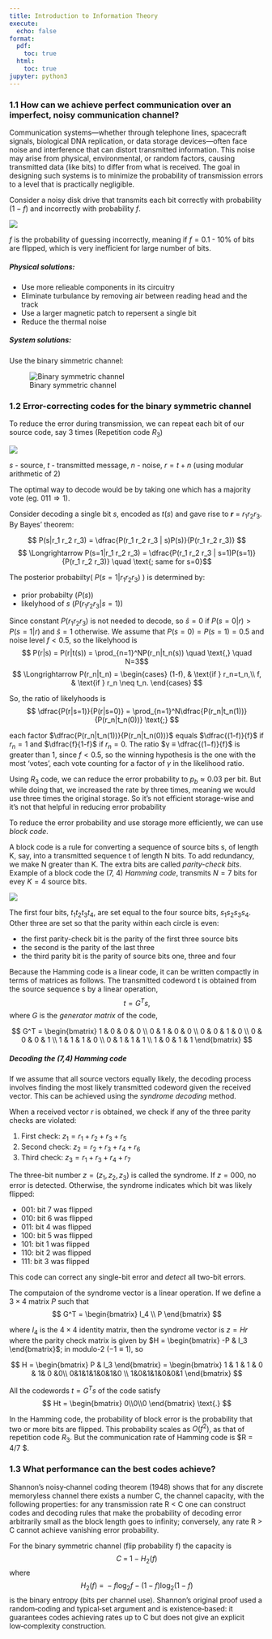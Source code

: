 ```yaml
---
title: Introduction to Information Theory
execute:
  echo: false
format: 
  pdf: 
    toc: true
  html: 
    toc: true
jupyter: python3
---
```


### 1.1 How can we achieve perfect communication over an imperfect, noisy communication channel?
Communication systems—whether through telephone lines, spacecraft signals, biological DNA replication, or data storage devices—often face noise and interference that can distort transmitted information. This noise may arise from physical, environmental, or random factors, causing transmitted data (like bits) to differ from what is received. The goal in designing such systems is to minimize the probability of transmission errors to a level that is practically negligible.

Consider a noisy disk drive that transmits each bit correctly with
probability $(1−f)$ and incorrectly with probability $f$.

![](1diagram.png)

*f* is the probability of guessing incorrectly, meaning if $f=0.1$ - 10% of bits are flipped, which is very inefficient for large number of bits. 

##### Physical solutions:
* Use more relieable components in its circuitry
* Eliminate turbulance by removing air between reading head and the track
* Use a larger magnetic patch to repersent a single bit
* Reduce the thermal noise

##### System solutions:
Use the binary simmetric channel:

![Binary symmetric channel](binary_symmetric_channel.png)


### 1.2 Error-correcting codes for the binary symmetric channel

To reduce the error during transmission, we can repeat each bit of our source code, say 3 times (Repetition code $R_3$)

![](R_3_transmission.png)

$s$ - source, $t$ - transmitted message, $n$ - noise, $r = t+n$ (using modular arithmetic of 2)

The optimal way to decode would be by taking one which has a majority vote (eg. $011 \Rightarrow 1$).

Consider decoding a single bit $s$, encoded as $t(s)$ and gave rise to **$r$** = $r_1 r_2 r_3$. By Bayes' theorem:

$$ P(s|r_1 r_2 r_3) = \dfrac{P(r_1 r_2 r_3 | s)P(s)}{P(r_1 r_2 r_3)} $$
$$ \Longrightarrow P(s=1|r_1 r_2 r_3) = \dfrac{P(r_1 r_2 r_3 | s=1)P(s=1)}{P(r_1 r_2 r_3)} \quad \text{; same for s=0}$$

The posterior probabilty( $P(s=1|r_1 r_2 r_3)$ ) is determined by:

* prior probabilty ($P(s)$)
* likelyhood of $s$ ($P(r_1 r_2 r_3 | s=1)$)

Since constant $P(r_1 r_2 r_3)$ is not needed to decode, so $\hat{s} = 0$ if $P(s=0|r) > P(s=1|r)$ and $\hat{s} = 1$ otherwise. We assume that $P(s=0) = P(s=1) = 0.5$ and noise level $f<0.5$,  so the likelyhood is 
$$ P(r|s) = P(r|t(s)) = \prod_{n=1}^NP(r_n|t_n(s)) \quad \text{,} \quad N=3$$
$$ \Longrightarrow P(r_n|t_n) = \begin{cases} (1-f), & \text{if } r_n=t_n,\\ f, & \text{if } r_n \neq t_n. \end{cases} $$

So, the ratio of likelyhoods is 
$$ \dfrac{P(r|s=1)}{P(r|s=0)} = \prod_{n=1}^N\dfrac{P(r_n|t_n(1))}{P(r_n|t_n(0))} \text{;} $$

each factor $\dfrac{P(r_n|t_n(1))}{P(r_n|t_n(0))}$ equals $\dfrac{(1-f)}{f}$ if $r_n =1$ and $\dfrac{f}{1-f}$ if $r_n = 0$. The ratio $γ ≡ \dfrac{(1−f)}{f}$ is greater than 1, since $f < 0.5$, so the winning hypothesis is the one with the most ‘votes’, each vote counting for a factor of $γ$ in the likelihood ratio.

Using $R_3$ code, we can reduce the error probability to $p_b \approx 0.03$ per bit. But while doing that, we increased the rate by three times, meaning we would use three times the original storage. So it's not efficient storage-wise and it's not that helpful in reducing error probability

To reduce the error probability and use storage more efficiently, we can use *block code*.

A block code is a rule for converting a sequence of source bits s, of length K, say, into a transmitted sequence t of length N bits. To add redundancy, we make N greater than K. The extra bits are called *parity-check bits*. Example of a block code the (7, 4) *Hamming code*, transmits $N=7$ bits for evey $K=4$ source bits. 

![](hamming_code.png)

The first four bits, $t_1 t_2 t_3 t_4$, are set equal to the four source bits, $s_1 s_2 s_3 s_4$. Other three are set so that the parity within each circle is even:

- the first parity-check bit is the parity of the first three source bits
- the second is the parity of the last three
- the third parity bit is the parity of source bits one, three and four

Because the Hamming code is a linear code, it can be written compactly in terms of matrices as follows. The transmitted codeword t is obtained from the source sequence s by a linear operation,
$$ t= G^T s \text{,}$$
where $G$ is the *generator matrix* of the code,

$$ G^T = \begin{bmatrix} 
1 & 0 & 0 & 0 \\
0 & 1 & 0 & 0 \\
0 & 0 & 1 & 0 \\
0 & 0 & 0 & 1 \\
1 & 1 & 1 & 0 \\
0 & 1 & 1 & 1 \\
1 & 0 & 1 & 1 
\end{bmatrix} $$

##### Decoding the (7,4) Hamming code
If we assume that all source vectors equally likely, the decoding process involves finding the most likely transmitted codeword given the received vector. This can be achieved using the *syndrome decoding* method.

When a received vector $r$ is obtained, we check if any of the three parity checks are violated:

1. First check: $z_1 = r_1 + r_2 + r_3 + r_5$
2. Second check: $z_2 = r_2 + r_3 + r_4 + r_6$
3. Third check: $z_3 = r_1 + r_3 + r_4 + r_7$

The three-bit number $z = (z_1,z_2,z_3)$ is called the syndrome. If $z = 000$, no error is detected. Otherwise, the syndrome indicates which bit was likely flipped:

- 001: bit 7 was flipped
- 010: bit 6 was flipped
- 011: bit 4 was flipped
- 100: bit 5 was flipped
- 101: bit 1 was flipped
- 110: bit 2 was flipped
- 111: bit 3 was flipped

This code can correct any single-bit error and *detect* all two-bit errors.

The computaion of the syndrome vector is a linear operation. If we define a $3 \times 4$ matrix $P$ such that
$$ G^T = \begin{bmatrix}
I_4 \\
P
\end{bmatrix} $$

where $I_4$ is the $4 \times 4$ identity matrix, then the syndrome vector is $z= Hr$ where the parity check matrix is given by $H = \begin{bmatrix} -P & I_3 \end{bmatrix}$; in modulo-2 ($-1 \equiv 1$), so 

$$ H = \begin{bmatrix} P & I_3 \end{bmatrix} = \begin{bmatrix} 1 & 1 & 1 & 0 & 1& 0 &0\\ 0&1&1&1&0&1&0 \\ 1&0&1&1&0&0&1 \end{bmatrix} $$

All the codewords $t=G^T s$ of the code satisfy 
$$ Ht = \begin{bmatrix} 0\\0\\0 \end{bmatrix} \text{.} $$

In the Hamming code, the probability of block error is the probability that two or more bits are flipped. This probability scales as $O(f^2)$, as that of repetition code $R_3$. But the communication rate of Hamming code is $R = 4/7 $. 

### 1.3 What performance can the best codes achieve?
Shannon's noisy‑channel coding theorem (1948) shows that for any discrete memoryless channel there exists a number C, the channel capacity, with the following properties: for any transmission rate R < C one can construct codes and decoding rules that make the probability of decoding error arbitrarily small as the block length goes to infinity; conversely, any rate R > C cannot achieve vanishing error probability.

For the binary symmetric channel (flip probability f) the capacity is
$$
C \;=\; 1 - H_2(f)
$$
where
$$
H_2(f) \;=\; -f\log_2 f - (1-f)\log_2(1-f)
$$
is the binary entropy (bits per channel use). Shannon's original proof used a random‑coding and typical‑set argument and is existence‑based: it guarantees codes achieving rates up to C but does not give an explicit low‑complexity construction.

